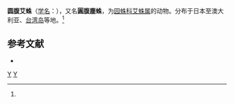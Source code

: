 {{Speciesbox 
| taxon = Cyclosa vallata
| binomial_authority = (Keyserling, 1886)<ref name='id13628'>{{cite web| url =http://www.bioinfo.cn/db05/BjdwSpecies.php?action=view&id=13628| title =圆腹艾蛛| work =《中国动物物种编目数据库》| publisher =中国科学院微生物研究所| author =中国科学院动物研究所| accessdate =2009-04-28| deadurl =yes| archiveurl =https://web.archive.org/web/20160305044825/http://www.bioinfo.cn/db05/BjdwSpecies.php?action=view&id=13628| archivedate =2016-03-05}}</ref>
}}

'''圆腹艾蛛'''（[[学名|学名]]：{{lang|la|''Cyclosa vallata''}}），又名'''圓腹塵蛛'''，为[[园蛛科|园蛛科]][[艾蛛属|艾蛛属]]的动物。分布于日本至澳大利亚、[[台湾岛|台湾岛]]等地。<ref name='id13628'/>

== 参考文献 ==
{{reflist}}
* {{TaiBNET| zh=圓腹塵蛛 | id=312480 | binomial=Cyclosa vallata | authority=Keyserling, 1886 | var= | accessdate=2013-01-24}}
{{taxonbar}}
[[Category:_1886年描述的动物|Y]]
[[Category:艾蛛属|Y]]